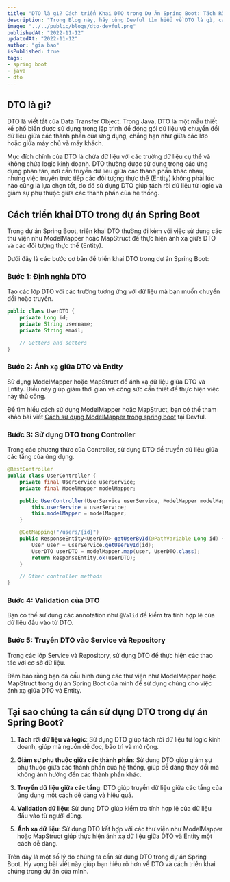 ```yaml
---
title: "DTO là gì? Cách triển Khai DTO trong Dự Án Spring Boot: Tách Rời Dữ Liệu và Logic"
description: "Trong Blog này, hãy cùng Devful tìm hiểu về DTO là gì, cách triển khai DTO trong dự án Spring Boot, và tại sao chúng ta cần sử dụng DTO trong dự án Spring Boot."
image: "../../public/blogs/dto-devful.png"
publishedAt: "2022-11-12"
updatedAt: "2022-11-12"
author: "gia bao"
isPublished: true
tags:
- spring boot
- java
- dto
---
```


## DTO là gì?

DTO là viết tắt của Data Transfer Object. Trong Java, DTO là một mẫu thiết kế phổ biến được sử dụng trong lập trình để đóng gói dữ liệu và chuyển đổi dữ liệu giữa các thành phần của ứng dụng, chẳng hạn như giữa các lớp hoặc giữa máy chủ và máy khách.

Mục đích chính của DTO là chứa dữ liệu với các trường dữ liệu cụ thể và không chứa logic kinh doanh. DTO thường được sử dụng trong các ứng dụng phân tán, nơi cần truyền dữ liệu giữa các thành phần khác nhau, nhưng việc truyền trực tiếp các đối tượng thực thể (Entity) không phải lúc nào cũng là lựa chọn tốt, do đó sử dụng DTO giúp tách rời dữ liệu từ logic và giảm sự phụ thuộc giữa các thành phần của hệ thống.

## Cách triển khai DTO trong dự án Spring Boot

Trong dự án Spring Boot, triển khai DTO thường đi kèm với việc sử dụng các thư viện như ModelMapper hoặc MapStruct để thực hiện ánh xạ giữa DTO và các đối tượng thực thể (Entity).

Dưới đây là các bước cơ bản để triển khai DTO trong dự án Spring Boot:

### Bước 1: Định nghĩa DTO

Tạo các lớp DTO với các trường tương ứng với dữ liệu mà bạn muốn chuyển đổi hoặc truyền.

```java
public class UserDTO {
    private Long id;
    private String username;
    private String email;

    // Getters and setters
}
```

### Bước 2: Ánh xạ giữa DTO và Entity

Sử dụng ModelMapper hoặc MapStruct để ánh xạ dữ liệu giữa DTO và Entity. Điều này giúp giảm thời gian và công sức cần thiết để thực hiện việc này thủ công.

Để tìm hiểu cách sử dụng ModelMapper hoặc MapStruct, bạn có thể tham khảo bài viết [Cách sử dụng ModelMapper trong spring boot]() tại Devful.

### Bước 3: Sử dụng DTO trong Controller

Trong các phương thức của Controller, sử dụng DTO để truyền dữ liệu giữa các tầng của ứng dụng.

```java
@RestController
public class UserController {
    private final UserService userService;
    private final ModelMapper modelMapper;

    public UserController(UserService userService, ModelMapper modelMapper) {
        this.userService = userService;
        this.modelMapper = modelMapper;
    }

    @GetMapping("/users/{id}")
    public ResponseEntity<UserDTO> getUserById(@PathVariable Long id) {
        User user = userService.getUserById(id);
        UserDTO userDTO = modelMapper.map(user, UserDTO.class);
        return ResponseEntity.ok(userDTO);
    }

    // Other controller methods
}
```

### Bước 4: Validation của DTO

Bạn có thể sử dụng các annotation như `@Valid` để kiểm tra tính hợp lệ của dữ liệu đầu vào từ DTO.

### Bước 5: Truyền DTO vào Service và Repository

Trong các lớp Service và Repository, sử dụng DTO để thực hiện các thao tác với cơ sở dữ liệu.

Đảm bảo rằng bạn đã cấu hình đúng các thư viện như ModelMapper hoặc MapStruct trong dự án Spring Boot của mình để sử dụng chúng cho việc ánh xạ giữa DTO và Entity.

## Tại sao chúng ta cần sử dụng DTO trong dự án Spring Boot?

1. **Tách rời dữ liệu và logic**: Sử dụng DTO giúp tách rời dữ liệu từ logic kinh doanh, giúp mã nguồn dễ đọc, bảo trì và mở rộng.

2. **Giảm sự phụ thuộc giữa các thành phần**: Sử dụng DTO giúp giảm sự phụ thuộc giữa các thành phần của hệ thống, giúp dễ dàng thay đổi mà không ảnh hưởng đến các thành phần khác.

3. **Truyền dữ liệu giữa các tầng**: DTO giúp truyền dữ liệu giữa các tầng của ứng dụng một cách dễ dàng và hiệu quả.

4. **Validation dữ liệu**: Sử dụng DTO giúp kiểm tra tính hợp lệ của dữ liệu đầu vào từ người dùng.

5. **Ánh xạ dữ liệu**: Sử dụng DTO kết hợp với các thư viện như ModelMapper hoặc MapStruct giúp thực hiện ánh xạ dữ liệu giữa DTO và Entity một cách dễ dàng.

Trên đây là một số lý do chúng ta cần sử dụng DTO trong dự án Spring Boot. Hy vọng bài viết này giúp bạn hiểu rõ hơn về DTO và cách triển khai chúng trong dự án của mình.


